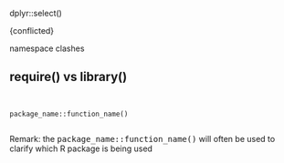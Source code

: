 

dplyr::select()

{conflicted}

namespace clashes

require() vs library()
--------------------------------------
<pre><code>

package_name::function_name()

</code></pre>


Remark: the <tt>package_name::function_name()</tt> will often be used to clarify which R package is being used
